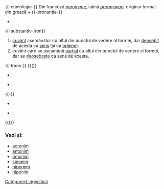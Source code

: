 =={{limba|ron}}==
{{-etimologie-}}
Din franceză ''[[paronyme]]'', latină ''[[paronymon]]'', originar format din greacă {{trad|el|παρα}} + '''{{trad|el|ονομα}}''' {{trad|el|-onym}}
{{-pronunție-}}
* {{AFI}}: {{AFI|/pa.ro'nim/}}
{{-substantiv-|ron}}
{{substantiv-ron
|gen={{n}}
|nom-sg=paronim
|nom-pl=paronime
|art-sg=paronimul
|art-pl=paronimele
|dat-sg=paronimului
|dat-pl=paronimelor
|voc-sg=-
|voc-pl=-
}}
# [[cuvânt]] asemănător cu altul din punctul de vedere al formei, dar [[deosebit]] de acesta ca [[sens]] (și ca [[origine]]).
# cuvânt care se aseamănă [[parțial]] cu altul din punctul de vedere al formei, dar se [[deosebi|deosebește]] ca sens de acesta.
{{-trans-}}
{{(}}
* {{eng}}: {{trad|en|paronym}}
* {{fra}}: {{trad|fr|paronyme}}
{{-}}
* {{ina}}: {{trad|ia|paronyme}}
* {{ido}}: {{trad|io|paronimo}}
{{)}}
===Vezi și:===
* [[acronim]]
* [[antonim]]
* [[omonim]]
* [[sinonim]]
* [[hipernim]]
* [[hiponim]]

[[Categorie:Lingvistică]]
